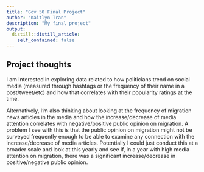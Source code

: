```yaml
---
title: "Gov 50 Final Project"
author: "Kaitlyn Tran"
description: "My final project"
output:
  distill::distill_article:
    self_contained: false
---
```




## Project thoughts

I am interested in exploring data related to how politicians trend on social media (measured through hashtags or the frequency of their name in a post/tweet/etc) and how that correlates with their popularity ratings at the time.

Alternatively, I'm also thinking about looking at the frequency of migration news articles in the media and how the increase/decrease of media attention correlates with negative/positive public opinion on migration. A problem I see with this is that the public opinion on migration might not be surveyed frequently enough to be able to examine any connection with the increase/decrease of media articles. Potentially I could just conduct this at a broader scale and look at this yearly and see if, in a year with high media attention on migration, there was a significant increase/decrease in positive/negative public opinion. 